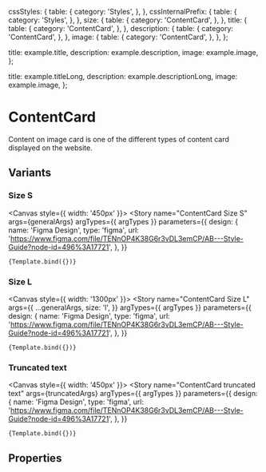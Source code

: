
<Meta
  title="Components/Structure/Cards/ContentCard"
  component={ContentCard}
  decorators={[withDesign]}
/>


  cssStyles: {
    table: {
      category: 'Styles',
    },
  },
  cssInternalPrefix: {
    table: {
      category: 'Styles',
    },
  },
  size: {
    table: {
      category: 'ContentCard',
    },
  },
  title: {
    table: {
      category: 'ContentCard',
    },
  },
  description: {
    table: {
      category: 'ContentCard',
    },
  },
  image: {
    table: {
      category: 'ContentCard',
    },
  },
};

  title: example.title,
  description: example.description,
  image: example.image,
};

  title: example.titleLong,
  description: example.descriptionLong,
  image: example.image,
};

# ContentCard

Content on image card is one of the different types of content card displayed on the website.

## Variants

### Size S

<Canvas style={{ width: '450px' }}>
  <Story
    name="ContentCard Size S"
    args={generalArgs}
    argTypes={{ argTypes }}
    parameters={{
      design: {
        name: 'Figma Design',
        type: 'figma',
        url:
          'https://www.figma.com/file/TENnOP4K38G6r3vDL3emCP/AB---Style-Guide?node-id=496%3A17721',
      },
    }}
  >
    {Template.bind({})}
  </Story>
</Canvas>

### Size L

<Canvas style={{ width: '1300px' }}>
  <Story
    name="ContentCard Size L"
    args={{
      ...generalArgs,
      size: 'l',
    }}
    argTypes={{ argTypes }}
    parameters={{
      design: {
        name: 'Figma Design',
        type: 'figma',
        url:
          'https://www.figma.com/file/TENnOP4K38G6r3vDL3emCP/AB---Style-Guide?node-id=496%3A17721',
      },
    }}
  >
    {Template.bind({})}
  </Story>
</Canvas>

### Truncated text

<Canvas style={{ width: '450px' }}>
  <Story
    name="ContentCard truncated text"
    args={truncatedArgs}
    argTypes={{ argTypes }}
    parameters={{
      design: {
        name: 'Figma Design',
        type: 'figma',
        url:
          'https://www.figma.com/file/TENnOP4K38G6r3vDL3emCP/AB---Style-Guide?node-id=496%3A17721',
      },
    }}
  >
    {Template.bind({})}
  </Story>
</Canvas>

## Properties

<ArgsTable of={ContentCard} />
